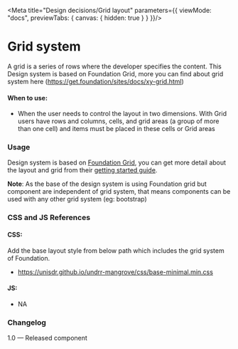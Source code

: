 
<Meta title="Design decisions/Grid layout" parameters={{
    viewMode: "docs",
    previewTabs: {
      canvas: { hidden: true }
    }
  }}/>

# Grid system
A grid is a series of rows where the developer specifies the content. This Design system is based on Foundation Grid, more you can find about grid system here (https://get.foundation/sites/docs/xy-grid.html)

#### When to use:
- When the user needs to control the layout in two dimensions. With Grid users have rows and columns, cells, and grid areas (a group of more than one cell) and items must be placed in these cells or Grid areas

### Usage
Design system is based on [Foundation Grid](https://get.foundation/sites/docs/xy-grid.html), you can get more detail about the layout and grid from their [getting started guide](https://get.foundation/sites/docs/index.html).

**Note**: As the base of the design system is using Foundation grid but component are independent of grid system, that means components can be used with any other grid system (eg: bootstrap)

### CSS and JS References
#### CSS:
Add the base layout style from below path which includes the grid system of Foundation.
- https://unisdr.github.io/undrr-mangrove/css/base-minimal.min.css

#### JS:
- NA

### Changelog
1.0 — Released component
